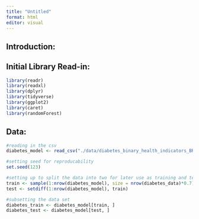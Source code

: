 ```yaml
---
title: "Untitled"
format: html
editor: visual
---
```

## Introduction:


## Initial Library Read-in:
```r
library(readr)
library(readxl)
library(dplyr)
library(tidyverse)
library(ggplot2)
library(caret)
library(randomForest)
```

## Data:
```r
#reading in the csv 
diabetes_model <- read_csv("./data/diabetes_binary_health_indicators_BRFSS2015.csv")
```

```r
#setting seed for reproducability
set.seed(123)

#setting up to split the data into two for later use as training and testing 
train <- sample(1:nrow(diabetes_model), size = nrow(diabetes_data)*0.7)
test <- setdiff(1:nrow(diabetes_model), train)

#subsetting the data set
diabetes_train <- diabetes_model[train, ]
diabetes_test <- diabetes_model[test, ]
```


